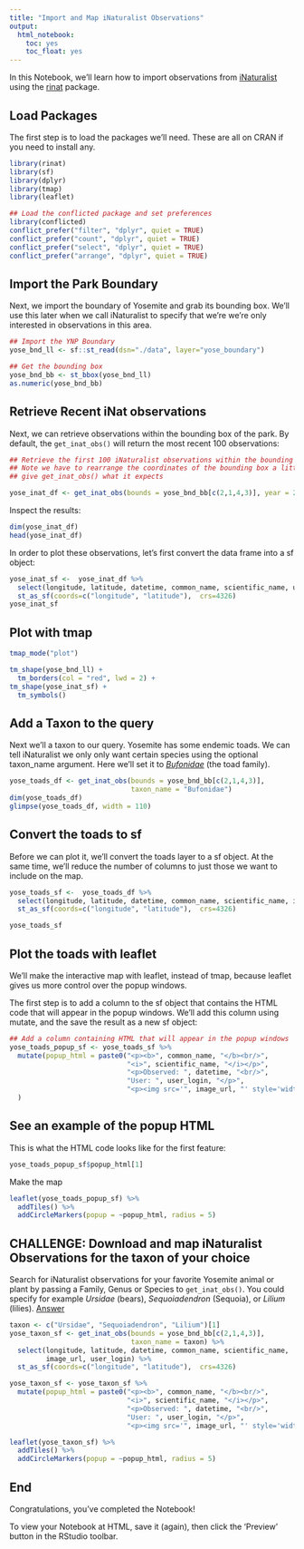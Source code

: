 ```yaml
---
title: "Import and Map iNaturalist Observations"
output: 
  html_notebook:
    toc: yes
    toc_float: yes
---
```


In this Notebook, we'll learn how to import observations from [iNaturalist](https://www.inaturalist.org/) using the [rinat](https://docs.ropensci.org/rinat/) package.

## Load Packages

The first step is to load the packages we'll need. These are all on CRAN if you need to install any.

```r
library(rinat)
library(sf)
library(dplyr)
library(tmap)
library(leaflet)

## Load the conflicted package and set preferences
library(conflicted)
conflict_prefer("filter", "dplyr", quiet = TRUE)
conflict_prefer("count", "dplyr", quiet = TRUE)
conflict_prefer("select", "dplyr", quiet = TRUE)
conflict_prefer("arrange", "dplyr", quiet = TRUE)
```

## Import the Park Boundary

Next, we import the boundary of Yosemite and grab its bounding box. We'll use this later when we call iNaturalist to specify that we're we're only interested in observations in this area.

```r
## Import the YNP Boundary
yose_bnd_ll <- sf::st_read(dsn="./data", layer="yose_boundary")

## Get the bounding box
yose_bnd_bb <- st_bbox(yose_bnd_ll)
as.numeric(yose_bnd_bb)
```

## Retrieve Recent iNat observations

Next, we can retrieve observations within the bounding box of the park. By default, the `get_inat_obs()` will return the most recent 100 observations:

```r
## Retrieve the first 100 iNaturalist observations within the bounding box. 
## Note we have to rearrange the coordinates of the bounding box a little bit to 
## give get_inat_obs() what it expects

yose_inat_df <- get_inat_obs(bounds = yose_bnd_bb[c(2,1,4,3)], year = 2022)
```

Inspect the results:

```r
dim(yose_inat_df)
head(yose_inat_df)
```

In order to plot these observations, let's first convert the data frame into a sf object:

```r
yose_inat_sf <-  yose_inat_df %>% 
  select(longitude, latitude, datetime, common_name, scientific_name, user_login) %>% 
  st_as_sf(coords=c("longitude", "latitude"),  crs=4326)
yose_inat_sf
```

## Plot with tmap

```r
tmap_mode("plot")

tm_shape(yose_bnd_ll) + 
  tm_borders(col = "red", lwd = 2) +
tm_shape(yose_inat_sf) + 
  tm_symbols()
```

## Add a Taxon to the query 

Next we'll a taxon to our query. Yosemite has some endemic toads. We can tell iNaturalist we only only want certain species using the optional taxon_name argument. Here we'll set it to  [*Bufonidae*](https://amphibiaweb.org/lists/Bufonidae.shtml) (the toad family). 

```r
yose_toads_df <- get_inat_obs(bounds = yose_bnd_bb[c(2,1,4,3)],
                              taxon_name = "Bufonidae")
dim(yose_toads_df)
glimpse(yose_toads_df, width = 110)
```

## Convert the toads to sf

Before we can plot it, we'll convert the toads layer to a sf object. At the same time, we'll reduce the number of columns to just those we want to include on the map.

```r
yose_toads_sf <-  yose_toads_df %>% 
  select(longitude, latitude, datetime, common_name, scientific_name, image_url, user_login) %>% 
  st_as_sf(coords=c("longitude", "latitude"),  crs=4326)

yose_toads_sf
```

## Plot the toads with leaflet

We'll make the interactive map with leaflet, instead of tmap, because leaflet gives us more control over the popup windows.

The first step is to add a column to the sf object that contains the HTML code that will appear in the popup windows. We'll add this column using mutate, and the save the result as a new sf object:

```r
## Add a column containing HTML that will appear in the popup windows
yose_toads_popup_sf <- yose_toads_sf %>% 
  mutate(popup_html = paste0("<p><b>", common_name, "</b><br/>",
                             "<i>", scientific_name, "</i></p>",
                             "<p>Observed: ", datetime, "<br/>",
                             "User: ", user_login, "</p>",
                             "<p><img src='", image_url, "' style='width:100%;'/></p>")
  )
```

## See an example of the popup HTML 

This is what the HTML code looks like for the first feature:

```r
yose_toads_popup_sf$popup_html[1]
```

Make the map

```r
leaflet(yose_toads_popup_sf) %>% 
  addTiles() %>% 
  addCircleMarkers(popup = ~popup_html, radius = 5)
```


## CHALLENGE: Download and map iNaturalist Observations for the taxon of your choice

Search for iNaturalist observations for your favorite Yosemite animal or plant by passing a Family, Genus or Species to `get_inat_obs()`. You could specify for example *Ursidae* (bears), *Sequoiadendron* (Sequoia), or *Lilium* (lilies). [Answer](https://bit.ly/3rETXmX)

```r
taxon <- c("Ursidae", "Sequoiadendron", "Lilium")[1]
yose_taxon_sf <- get_inat_obs(bounds = yose_bnd_bb[c(2,1,4,3)],
                              taxon_name = taxon) %>% 
  select(longitude, latitude, datetime, common_name, scientific_name, 
         image_url, user_login) %>% 
  st_as_sf(coords=c("longitude", "latitude"),  crs=4326)

yose_taxon_sf <- yose_taxon_sf %>% 
  mutate(popup_html = paste0("<p><b>", common_name, "</b><br/>",
                             "<i>", scientific_name, "</i></p>",
                             "<p>Observed: ", datetime, "<br/>",
                             "User: ", user_login, "</p>",
                             "<p><img src='", image_url, "' style='width:100%;'/></p>"))

leaflet(yose_taxon_sf) %>% 
  addTiles() %>% 
  addCircleMarkers(popup = ~popup_html, radius = 5)
```

## End

Congratulations, you've completed the Notebook! 

To view your Notebook at HTML, save it (again), then click the 'Preview' button in the RStudio toolbar.
